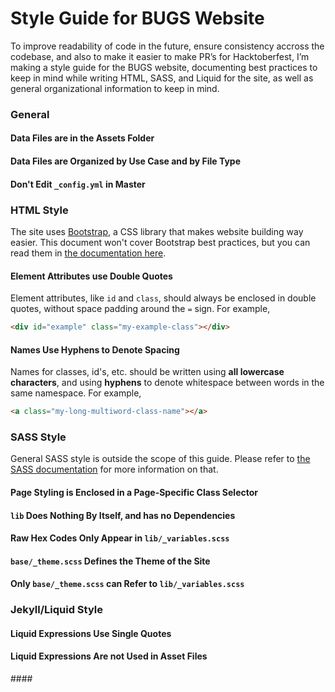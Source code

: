 
# Style Guide for BUGS Website
To improve readability of code in the future, ensure consistency accross the
codebase, and also to make it easier to make PR’s for Hacktoberfest, I’m making
a style guide for the BUGS website, documenting best practices to keep in mind
while writing HTML, SASS, and Liquid for the site, as well as general organizational
information to keep in mind.

### General

#### Data Files are in the Assets Folder

#### Data Files are Organized by Use Case and by File Type

#### Don't Edit `_config.yml` in Master


### HTML Style
The site uses [Bootstrap][bootstrap], a CSS library that makes website building way easier. This document won't cover Bootstrap best practices, but you can read them in [the documentation here][bootstrap-docs].

[bootstrap]: https://getbootstrap.com/
[bootstrap-docs]: https://getbootstrap.com/docs/4.1/layout/overview/

#### Element Attributes use Double Quotes
Element attributes, like `id` and `class`, should always be enclosed in double quotes, without space padding around the `=` sign. For example,

```html
<div id="example" class="my-example-class"></div>
```

#### Names Use Hyphens to Denote Spacing
Names for classes, id's, etc. should be written using **all lowercase characters**,
and using **hyphens** to denote whitespace between words in the same namespace. For example,

```html
<a class="my-long-multiword-class-name"></a>
```


### SASS Style
General SASS style is outside the scope of this guide. Please refer to [the SASS documentation][sass-docs] for more information on that.

[sass-docs]: https://sass-lang.com/guide

#### Page Styling is Enclosed in a Page-Specific Class Selector

#### `lib` Does Nothing By Itself, and has no Dependencies

#### Raw Hex Codes Only Appear in `lib/_variables.scss`

#### `base/_theme.scss` Defines the Theme of the Site

#### Only `base/_theme.scss` can Refer to `lib/_variables.scss`


### Jekyll/Liquid Style

#### Liquid Expressions Use Single Quotes

#### Liquid Expressions Are not Used in Asset Files

\####

